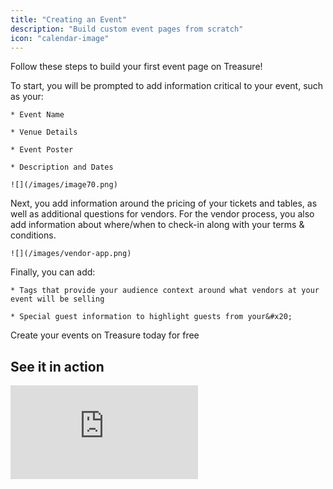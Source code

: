 ```yaml
---
title: "Creating an Event"
description: "Build custom event pages from scratch"
icon: "calendar-image"
---
```


Follow these steps to build your first event page on Treasure!

<Steps>
  <Step title="Basic Info">
    To start, you will be prompted to add information critical to your event, such as your:

    * Event Name

    * Venue Details

    * Event Poster

    * Description and Dates

    ![](/images/image70.png)
  </Step>

  <Step title="Ticket and Table Tiers">
    Next, you add information around the pricing of your tickets and tables, as well as additional questions for vendors. For the vendor process, you also add information about where/when to check-in along with your terms & conditions.

    ![](/images/vendor-app.png)
  </Step>

  <Step title="Additional Information">
    Finally, you can add:

    * Tags that provide your audience context around what vendors at your event will be selling

    * Special guest information to highlight guests from your&#x20;
  </Step>
</Steps>

<Card title="Try it out now!" icon="rocket" href="https://www.ontreasure.com/create">
  Create your events on Treasure today for free
</Card>

## See it in action

<iframe
  style={{
  width: '100%',
  aspectRatio: '16/9',
  maxWidth: '560px'
}}
  src="https://www.youtube.com/embed/UwTT8W1hZyU?si=woyUikNokbehrAfv"
  title="YouTube video player"
  frameborder="0"
  allow="accelerometer; autoplay; clipboard-write; encrypted-media; gyroscope; picture-in-picture; web-share"
  referrerpolicy="strict-origin-when-cross-origin"
  allowfullscreen
/>

<br />

<Tip>
  You can save your event as a draft and return to it to publish it at any time in your [host dashboard](https://www.ontreasure.com/host/events)
</Tip>

### Live Event Page

After you complete the create event process. you can publish your event and start processing sales right away. Your live event will include all the information you just input into the event editor.

![](/images/event-page.png)